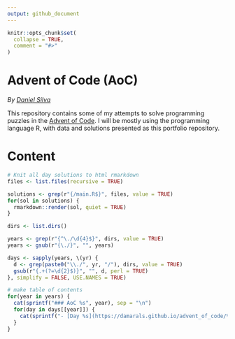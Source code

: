 ```yaml
---
output: github_document
---
```


<!-- README.md is generated from README.Rmd. Please edit that file -->

```r
knitr::opts_chunk$set(
  collapse = TRUE,
  comment = "#>"
)
```

# Advent of Code (AoC)

<!-- badges: start -->
<!-- badges: end -->

_By [Daniel Silva](https://damarals.github.io/blog/)_

This repository contains some of my attempts to solve programming puzzles in the [Advent of Code](https://adventofcode.com).
I will be mostly using the programming language R, with data and solutions presented as this portfolio repository.

# Content

```r
# Knit all day solutions to html rmarkdown
files <- list.files(recursive = TRUE)

solutions <- grep(r"{/main.R$}", files, value = TRUE)
for(sol in solutions) {
  rmarkdown::render(sol, quiet = TRUE)
}
```

```r
dirs <- list.dirs()

years <- grep(r"{^\./\d{4}$}", dirs, value = TRUE)
years <- gsub(r"{\./}", "", years)

days <- sapply(years, \(yr) {
  d <- grep(paste0("\\./", yr, "/"), dirs, value = TRUE)
  gsub(r"{.+(?=\d{2}$)}", "", d, perl = TRUE)
}, simplify = FALSE, USE.NAMES = TRUE)
```

```r
# make table of contents
for(year in years) {
  cat(sprintf("### AoC %s", year), sep = "\n")
  for(day in days[[year]]) {
    cat(sprintf("- [Day %s](https://damarals.github.io/advent_of_code/%s/%s/main.html)", day, year, day), sep = "\n")
  }
}
```
